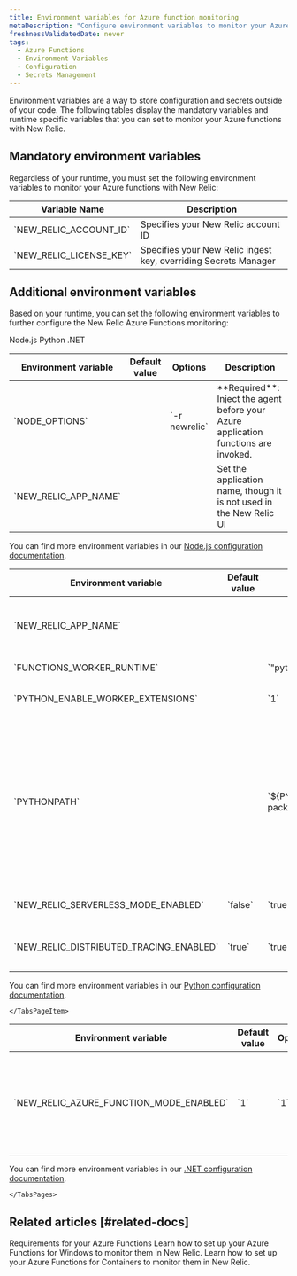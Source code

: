 ```yaml
---
title: Environment variables for Azure function monitoring
metaDescription: "Configure environment variables to monitor your Azure functions with New Relic"
freshnessValidatedDate: never
tags:
  - Azure Functions
  - Environment Variables
  - Configuration
  - Secrets Management
---
```


Environment variables are a way to store configuration and secrets outside of your code. The following tables display the mandatory variables and runtime specific variables that you can set to monitor your Azure functions with New Relic.

## Mandatory environment variables
Regardless of your runtime, you must set the following environment variables to monitor your Azure functions with New Relic:

 <table>
  <thead>
    <tr>
      <th style={{ width: "200px" }}>Variable Name</th>
      <th>Description</th>
    </tr>
  </thead>
  <tbody>
    <tr>
      <td>`NEW_RELIC_ACCOUNT_ID`</td>
      <td>Specifies your New Relic account ID</td>
    </tr>
    <tr>
      <td>`NEW_RELIC_LICENSE_KEY`</td>
      <td>Specifies your New Relic ingest key, overriding Secrets Manager</td>
    </tr>
  </tbody>
</table>


## Additional environment variables

Based on your runtime, you can set the following environment variables to further configure the New Relic Azure Functions monitoring:



<Tabs>
  <TabsBar>
    <TabsBarItem id="nodejs">Node.js</TabsBarItem>
    <TabsBarItem id="python">Python</TabsBarItem>
    <TabsBarItem id="net">.NET</TabsBarItem>

  </TabsBar>

  <TabsPages>
    <TabsPageItem id="nodejs">
<table>
    <thead>
        <tr>
            <th>Environment variable</th>
            <th>Default value</th>
            <th>Options</th>
            <th>Description</th>
        </tr>
    </thead>
    <tbody>
        <tr>
            <td>`NODE_OPTIONS`</td>
            <td></td>
            <td>`-r newrelic`</td>
            <td>**Required**: Inject the agent before your Azure application functions are invoked. </td>
        </tr>
        <tr>
            <td>`NEW_RELIC_APP_NAME`</td>
            <td></td>
            <td></td>
            <td>Set the application name, though it is not used in the New Relic UI</td>
        </tr>
    </tbody>
</table>

You can find more environment variables in our [Node.js configuration documentation](/docs/apm/agents/nodejs-agent/installation-configuration/nodejs-agent-configuration/).
</TabsPageItem>


<TabsPageItem id="python">
<table>
    <thead>
        <tr>
            <th>Environment variable</th>
            <th>Default value</th>
            <th>Options</th>
            <th>Description</th>
        </tr>
    </thead>
    <tbody>
        <tr>
            <td>`NEW_RELIC_APP_NAME`</td>
            <td></td>
            <td></td>
            <td>Set the application name, though it is not used in the New Relic UI</td>
        </tr>
        <tr>
            <td>`FUNCTIONS_WORKER_RUNTIME`</td>
            <td></td>
            <td>`"python"`</td>
            <td>Set the value to `python`.</td>
        </tr>
        <tr>
            <td>`PYTHON_ENABLE_WORKER_EXTENSIONS`</td>
            <td></td>
            <td>`1`</td>
            <td>Enable the python worker extension.</td>
        </tr>
        <tr>
            <td>`PYTHONPATH`</td>
            <td></td>
            <td>`${PYTHONPATH}:/home/site/wwwroot:/home/site/wwwroot/.python_packages/lib/site-packages`</td>
            <td>Add the installation path of modules installed using `requirements.txt` file to the Python import search paths for your Azure Function App. This ensures that `import` statements can find and use these modules.</td>
        </tr>
        <tr>
            <td>`NEW_RELIC_SERVERLESS_MODE_ENABLED`</td>
            <td>`false`</td>
            <td>`true`, `false`</td>
            <td>Enable serverless mode by setting this to `true`</td>
        </tr>
        <tr>
            <td>`NEW_RELIC_DISTRIBUTED_TRACING_ENABLED`</td>
            <td>`true`</td>
            <td>`true`, `false`</td>
            <td>Generate traces by enabling Distributed Tracing</td>
        </tr>
    </tbody>
</table>

You can find more environment variables in our [Python configuration documentation](/docs/apm/agents/python-agent/configuration/python-agent-configuration/).


    </TabsPageItem>

<TabsPageItem id="net">

<table>
    <thead>
        <tr>
            <th>Environment variable</th>
            <th>Default value</th>
            <th>Options</th>
            <th>Description</th>
        </tr>
    </thead>
    <tbody>
        <tr>
            <td>`NEW_RELIC_AZURE_FUNCTION_MODE_ENABLED`</td>
            <td>`1`</td>
            <td>`1`, `0`</td>
            <td>Azure Function mode is enabled by default. You can disable Azure Function instrumentation by setting the value to `0`.</td>
        </tr>
    </tbody>
</table>

You can find more environment variables in our [.NET configuration documentation](/docs/apm/agents/net-agent/configuration/net-agent-configuration/).
</TabsPageItem>

    </TabsPages>

</Tabs>



## Related articles [#related-docs]

<DocTiles>
    <DocTile title="Compatibility and requirements" path="/docs/serverless-function-monitoring/azure-function-monitoring/compatibility-requirement-azure-monitoring"> Requirements for your Azure Functions</DocTile>
    <DocTile title="Windows instrumentation" path="/docs/serverless-function-monitoring/azure-function-monitoring/windows">Learn how to set up your Azure Functions for Windows to monitor them in New Relic.</DocTile>
    <DocTile title="Container instrumentation" path="/docs/serverless-function-monitoring/azure-function-monitoring/container">Learn how to set up your Azure Functions for Containers to monitor them in New Relic.</DocTile>
</DocTiles>